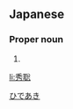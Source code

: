 ==Japanese==
{{ja-kanjitab|秀|聡}}

===Proper noun===
{{ja-pos|proper|ひであき}}

# {{given name|male|lang=ja}}

[[Category:Japanese male given names|ひであき]]

[[li:秀聡]]